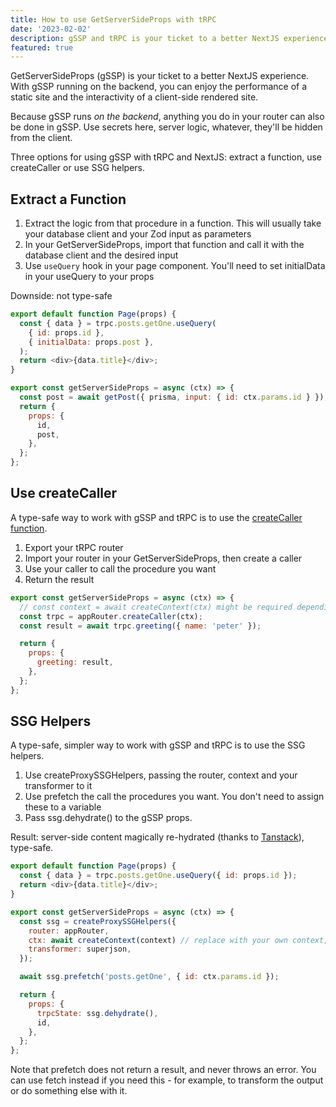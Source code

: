 ```yaml
---
title: How to use GetServerSideProps with tRPC
date: '2023-02-02'
description: gSSP and tRPC is your ticket to a better NextJS experience. Check out how to do it here, with code samples
featured: true
---
```


GetServerSideProps (gSSP) is your ticket to a better NextJS experience. With gSSP running on the backend, you can enjoy the performance of a static site and the interactivity of a client-side rendered site.

Because gSSP runs _on the backend_, anything you do in your router can also be done in gSSP. Use secrets here, server logic, whatever, they'll be hidden from the client.

Three options for using gSSP with tRPC and NextJS: extract a function, use createCaller or use SSG helpers.

## Extract a Function

1. Extract the logic from that procedure in a function. This will usually take your database client and your Zod input as parameters
2. In your GetServerSideProps, import that function and call it with the database client and the desired input
3. Use `useQuery` hook in your page component. You'll need to set initialData in your useQuery to your props

Downside: not type-safe

```javascript
export default function Page(props) {
  const { data } = trpc.posts.getOne.useQuery(
    { id: props.id },
    { initialData: props.post },
  );
  return <div>{data.title}</div>;
}

export const getServerSideProps = async (ctx) => {
  const post = await getPost({ prisma, input: { id: ctx.params.id } });
  return {
    props: {
      id,
      post,
    },
  };
};
```

## Use createCaller

A type-safe way to work with gSSP and tRPC is to use the [createCaller function](https://trpc.io/docs/server/server-side-calls).

1. Export your tRPC router
2. Import your router in your GetServerSideProps, then create a caller
3. Use your caller to call the procedure you want
4. Return the result

```javascript
export const getServerSideProps = async (ctx) => {
  // const context = await createContext(ctx) might be required depending on your setup
  const trpc = appRouter.createCaller(ctx);
  const result = await trpc.greeting({ name: 'peter' });

  return {
    props: {
      greeting: result,
    },
  };
};
```

## SSG Helpers

A type-safe, simpler way to work with gSSP and tRPC is to use the SSG helpers.

1. Use createProxySSGHelpers, passing the router, context and your transformer to it
2. Use prefetch the call the procedures you want. You don't need to assign these to a variable
3. Pass ssg.dehydrate() to the gSSP props.

Result: server-side content magically re-hydrated (thanks to [Tanstack](https://tanstack.com/query/v4/docs/react/reference/hydration)), type-safe.

```javascript
export default function Page(props) {
  const { data } = trpc.posts.getOne.useQuery({ id: props.id });
  return <div>{data.title}</div>;
}

export const getServerSideProps = async (ctx) => {
  const ssg = createProxySSGHelpers({
    router: appRouter,
    ctx: await createContext(context) // replace with your own context,
    transformer: superjson,
  });

  await ssg.prefetch('posts.getOne', { id: ctx.params.id });

  return {
    props: {
      trpcState: ssg.dehydrate(),
      id,
    },
  };
};
```

Note that prefetch does not return a result, and never throws an error. You can use fetch instead if you need this - for example, to transform the output or do something else with it.
